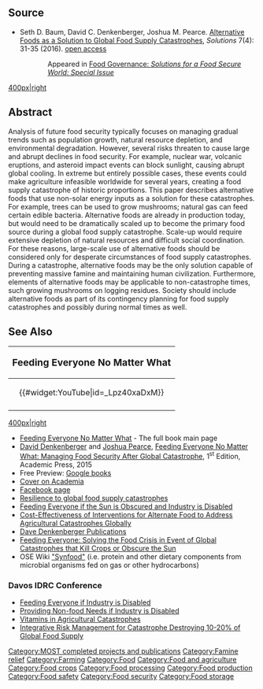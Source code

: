 {{MOST}}
{{Pearce-pubs}}

==Source==
* Seth D. Baum, David C. Denkenberger, Joshua M. Pearce. [https://www.thesolutionsjournal.com/article/alternative-foods-solution-global-food-supply-catastrophes/  Alternative Foods as a Solution to Global Food Supply Catastrophes], ''Solutions'' 7(4): 31-35 (2016). [https://www.academia.edu/26893721/Alternative_Foods_as_a_Solution_to_Global_Food_Supply_Catastrophes open access]

:: Appeared in [https://foodgovernance.com/2016/08/17/solutions-for-a-food-secure-world-special-issue/ Food Governance: ''Solutions for a Food Secure World: Special Issue'']

[[image:beverage.jpg|400px|right]]

==Abstract==
Analysis of future food security typically focuses on managing gradual trends such as population growth, natural resource depletion, and environmental degradation. However, several risks threaten to cause large and abrupt declines in food security. For example, nuclear war, volcanic eruptions, and asteroid impact events can block sunlight, causing abrupt global cooling. In extreme but entirely possible cases, these events could make agriculture infeasible worldwide for several years, creating a food supply catastrophe of historic proportions. This paper describes alternative foods that use non-solar energy inputs as a solution for these catastrophes. For example, trees can be used to grow mushrooms; natural gas can feed certain edible bacteria. Alternative foods are already in production today, but would need to be dramatically scaled up to become the primary food source during a global food supply catastrophe. Scale-up would require extensive depletion of natural resources and difficult social coordination. For these reasons, large-scale use of alternative foods should be considered only for desperate circumstances of food supply catastrophes. During a catastrophe, alternative foods may be the only solution capable of preventing massive famine and maintaining human civilization. Furthermore, elements of alternative foods may be applicable to non-catastrophe times, such growing mushrooms on logging residues. Society should include alternative foods as part of its contingency planning for food supply catastrophes and possibly during normal times as well.

==See Also==
{|style="border:2px solid black; background-color: lightgreen; margin-left:.1em; margin-top:2px; -moz-border-radius:15px;" align="right" width="100px"
!<big>Feeding Everyone No Matter What</big>
|-
|<center>{{#widget:YouTube|id=_Lpz40xaDxM}} </center>
|-
|}

[[image:Foodweb.png|400px|right]]
* [[Feeding Everyone No Matter What]] - The full book main page
* [https://sites.google.com/site/daviddenkenberger/beliefs David Denkenberger] and [[User:J.M.Pearce| Joshua Pearce]], [http://store.elsevier.com/Feeding-Everyone-No-Matter-What/Joshua-Pearce/isbn-9780128021507/ Feeding Everyone No Matter What: Managing Food Security After Global Catastrophe ], 1<sup>st</sup> Edition, Academic Press, 2015 
* Free Preview: [http://books.google.com/books?id=zP2cBAAAQBAJ&printsec=frontcover&source=gbs_ge_summary_r&cad=0#v=onepage&q&f=false Google books]
* [https://www.academia.edu/9416519/Feeding_Everyone_No_Matter_What_Managing_Food_Security_After_Global_Catastrophe Cover on Academia]
* [https://www.facebook.com/FeedingEveryoneNoMatterWhat Facebook page]
* [[Resilience to global food supply catastrophes]]
* [[Feeding Everyone if the Sun is Obscured and Industry is Disabled]]
* [[Cost-Effectiveness of Interventions for Alternate Food to Address Agricultural Catastrophes Globally]]
* [https://sites.google.com/site/daviddenkenberger/publications Dave Denkenberger Publications] 
* [[Feeding Everyone: Solving the Food Crisis in Event of Global Catastrophes that Kill Crops or Obscure the Sun]]
* OSE Wiki [http://opensourceecology.org/wiki/Synfood "Synfood"] (i.e. protein and other dietary components from microbial organisms fed on gas or other hydrocarbons)

===Davos IDRC Conference===
*[[Feeding Everyone if Industry is Disabled]]
*[[Providing Non-food Needs if Industry is Disabled]]
*[[Vitamins in Agricultural Catastrophes]]
*[[Integrative Risk Management for Catastrophe Destroying 10-20% of Global Food Supply]]

[[Category:MOST completed projects and publications]]
[[Category:Famine relief]]
[[Category:Farming]]
[[Category:Food]]
[[Category:Food and agriculture]]
[[Category:Food crops]]
[[Category:Food processing]]
[[Category:Food production]]
[[Category:Food safety]]
[[Category:Food security]]
[[Category:Food storage]]